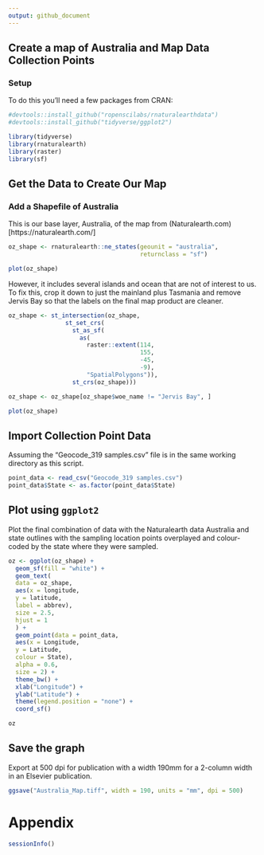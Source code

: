```yaml
---
output: github_document
---
```


## Create a map of Australia and Map Data Collection Points

### Setup

To do this you'll need a few packages from CRAN:

```r
#devtools::install_github("ropenscilabs/rnaturalearthdata")
#devtools::install_github("tidyverse/ggplot2")

library(tidyverse)
library(rnaturalearth)
library(raster)
library(sf)

```

## Get the Data to Create Our Map

### Add a Shapefile of Australia

This is our base layer, Australia, of the map from (Naturalearth.com)[https://naturalearth.com/]

```r

oz_shape <- rnaturalearth::ne_states(geounit = "australia",
                                     returnclass = "sf")

plot(oz_shape)

```

However, it includes several islands and ocean that are not of interest to us.
To fix this, crop it down to just the mainland plus Tasmania and remove Jervis Bay so that the labels on the final map product are cleaner.

```r

oz_shape <- st_intersection(oz_shape, 
                st_set_crs(
                  st_as_sf(
                    as(
                      raster::extent(114,
                                     155,
                                     -45,
                                     -9),
                      "SpatialPolygons")),
                  st_crs(oz_shape)))

oz_shape <- oz_shape[oz_shape$woe_name != "Jervis Bay", ]

plot(oz_shape)
```

## Import Collection Point Data

Assuming the "Geocode_319 samples.csv" file is in the same working directory as this script.

```r
point_data <- read_csv("Geocode_319 samples.csv")
point_data$State <- as.factor(point_data$State)
```

## Plot using `ggplot2`

Plot the final combination of data with the Naturalearth data Australia and state outlines with the sampling location points overplayed and colour-coded by the state where they were sampled.

```r

oz <- ggplot(oz_shape) +
  geom_sf(fill = "white") +
  geom_text(
  data = oz_shape,
  aes(x = longitude,
  y = latitude,
  label = abbrev),
  size = 2.5,
  hjust = 1
  ) +
  geom_point(data = point_data,
  aes(x = Longitude,
  y = Latitude,
  colour = State),
  alpha = 0.6,
  size = 2) +
  theme_bw() +
  xlab("Longitude") +
  ylab("Latitude") +
  theme(legend.position = "none") +
  coord_sf()

oz
```

## Save the graph

Export at 500 dpi for publication with a width 190mm for a 2-column width in an Elsevier publication.

```r
ggsave("Australia_Map.tiff", width = 190, units = "mm", dpi = 500)
```

# Appendix

```r
sessionInfo()
```
